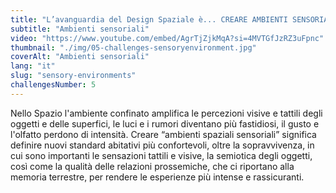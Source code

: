 ```yaml
---
title: "L’avanguardia del Design Spaziale è... CREARE AMBIENTI SENSORIALI"
subtitle: "Ambienti sensoriali"
video: "https://www.youtube.com/embed/AgrTjZjkMqA?si=4MVTGfJzRZ3uFpnc"
thumbnail: "./img/05-challenges-sensoryenvironment.jpg"
coverAlt: "Ambienti sensoriali"
lang: "it"
slug: "sensory-environments"
challengesNumber: 5
---
```


Nello Spazio l'ambiente confinato amplifica le percezioni visive e tattili degli oggetti e delle superfici, le luci e i rumori diventano più fastidiosi, il gusto e l'olfatto perdono di intensità. Creare “ambienti spaziali sensoriali” significa definire nuovi standard abitativi più confortevoli, oltre la sopravvivenza, in cui sono importanti le sensazioni tattili e visive, la semiotica degli oggetti, così come la qualità delle relazioni prossemiche, che ci riportano alla memoria terrestre, per rendere le esperienze più intense e rassicuranti.
